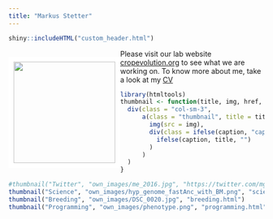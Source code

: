 ```yaml
---
title: "Markus Stetter"
---
```


```r
shiny::includeHTML("custom_header.html")
```

<div style="float: left">
<img src="own_images/me_2016.jpg" style="width: 200px ;border:10px solid white">
</div>



Please visit our lab website [cropevolution.org](cropevolution.org) to see what we are working on. To know more about me, take a look at my [CV](https://www.cropevolution.org/about.html)


```r


library(htmltools)
thumbnail <- function(title, img, href, caption = TRUE) {
  div(class = "col-sm-3",
      a(class = "thumbnail", title = title, href = href,
        img(src = img),
        div(class = ifelse(caption, "caption", ""),
          ifelse(caption, title, "")
        )
      )
  )
}
```

```r
#thumbnail("Twitter", "own_images/me_2016.jpg", "https://twitter.com/mgstetter")
thumbnail("Science", "own_images/hyp_genome_fastAnc_with_BM.png", "science.html")
thumbnail("Breeding", "own_images/DSC_0020.jpg", "breeding.html")
thumbnail("Programming", "own_images/phenotype.png", "programming.html")

```



<script>
  (function(i,s,o,g,r,a,m){i['GoogleAnalyticsObject']=r;i[r]=i[r]||function(){
  (i[r].q=i[r].q||[]).push(arguments)},i[r].l=1*new Date();a=s.createElement(o),
  m=s.getElementsByTagName(o)[0];a.async=1;a.src=g;m.parentNode.insertBefore(a,m)
  })(window,document,'script','https://www.google-analytics.com/analytics.js','ga');

  ga('create', 'UA-96594188-1', 'auto');
  ga('send', 'pageview');

</script>

